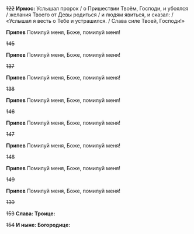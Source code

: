 ~~122~~ **Ирмос:** Услышал пророк / о Пришествии Твоём, Господи, и убоялся / желания Твоего от Девы родиться / и людям явиться, и сказал: / «Услышал я весть о Тебе и устрашился. / Слава силе Твоей, Господи!»

**Припев** Помилуй меня, Боже, помилуй меня!

~~145~~

**Припев** Помилуй меня, Боже, помилуй меня!

~~137~~

**Припев** Помилуй меня, Боже, помилуй меня!

~~138~~

**Припев** Помилуй меня, Боже, помилуй меня!

~~146~~

**Припев** Помилуй меня, Боже, помилуй меня!

~~147~~

**Припев** Помилуй меня, Боже, помилуй меня!

~~148~~

**Припев** Помилуй меня, Боже, помилуй меня!

~~149~~

**Припев** Помилуй меня, Боже, помилуй меня!

~~130~~

~~153~~ **Слава: Троице:**

~~154~~ **И ныне: Богородице:**
